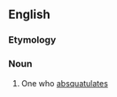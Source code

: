 ==English==

===Etymology===
{{suffix|en|absquatulate|or}}

===Noun===
{{en-noun}}

# One who [[absquatulate]]s